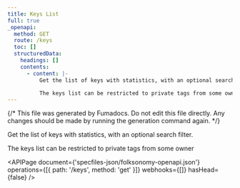 ```yaml
---
title: Keys List
full: true
_openapi:
  method: GET
  route: /keys
  toc: []
  structuredData:
    headings: []
    contents:
      - content: |-
          Get the list of keys with statistics, with an optional search filter.

          The keys list can be restricted to private tags from some owner
---
```


{/* This file was generated by Fumadocs. Do not edit this file directly. Any changes should be made by running the generation command again. */}

Get the list of keys with statistics, with an optional search filter.

The keys list can be restricted to private tags from some owner

<APIPage
  document={'specfiles-json/folksonomy-openapi.json'}
  operations={[{ path: '/keys', method: 'get' }]}
  webhooks={[]}
  hasHead={false}
/>
